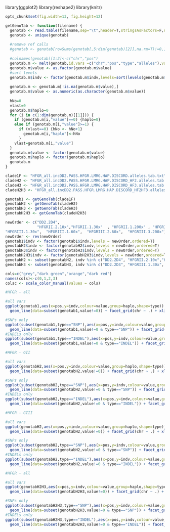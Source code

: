 library(ggplot2)
library(reshape2)
library(knitr)
```r
opts_chunk$set(fig.width=13, fig.height=12)

``` 

```r
getGenoTab <- function(filename) {
  genotab <- read.table(filename,sep="\t",header=T,stringsAsFactors=F,na.strings=c('.','. '))
  genotab <- unique(genotab)
  
  #remove ref calls
  #genotab <- genotab[rowSums(genotab[,5:dim(genotab)[2]],na.rm=T)!=0,]
  
  #colnames(genotab)[1:2]<-c("chr","pos")
  genotab.m <- melt(genotab,id.vars =c("chr","pos","type","alleles"),variable.name ="indv")
  genotab.m$value <- as.factor(genotab.m$value)
  #sort levels
  genotab.m$indv <- factor(genotab.m$indv,levels=sort(levels(genotab.m$indv)))
  
  genotab.m <- genotab.m[!is.na(genotab.m$value),]
  genotab.m$value <- as.numeric(as.character(genotab.m$value))
  
  hNo=0
  vlast=0
  genotab.m$haplo=0
  for (i in c(1:dim(genotab.m)[[1]])) {
    if (genotab.m[i,"value"]==0) {haplo=0}
    else if (genotab.m[i,"value"]>=1) {
      if (vlast==0) {hNo <- hNo+1}
        genotab.m[i,"haplo"]<-hNo  
      }
    vlast=genotab.m[i,"value"]
  }
  genotab.m$value <- factor(genotab.m$value)
  genotab.m$haplo <- factor(genotab.m$haplo)
  genotab.m
}

```

```r
clade1F <- "HFGR_all.incDD2.PASS.HFGR.LMRG.HAP.DISCORD.alleles.tab.txt"
cladeH2 <- "HFGR_all.incDD2.PASS.HFGR.LMRG.HAP.DISCORD_HF2.alleles.tab.txt"
cladeH3 <- "HFGR_all.incDD2.PASS.HFGR.LMRG.HAP.DISCORD_HF3.alleles.tab.txt"
cladeH2H3 <- "HFGR_all.incDD2.PASS.HFGR.LMRG.HAP.DISCORD_HF2HF3.alleles.tab.txt"

genotab1 <- getGenoTab(clade1F)
genotabH2 <- getGenoTab(cladeH2)
genotabH3 <- getGenoTab(cladeH3)
genotabH2H3 <- getGenoTab(cladeH2H3)

newOrder <- c("DD2.2D4", 
              "HFGRII.2.10x","HFGRII.1.30x"  , "HFGRII.1.200x" , "HFGRII.2.200x" , "HFGRII.2.300x"  ,
"HFGRIII.1.30x",  "HFGRIII.1.60x",  "HFGRIII.2.60x",  "HFGRIII.3.200x")
newOrder <- rev(newOrder)
genotab1$indv <- factor(genotab1$indv,levels = newOrder,ordered=T)
genotabH2$indv <- factor(genotabH2$indv,levels = newOrder,ordered=T)
genotabH3$indv <- factor(genotabH3$indv,levels = newOrder,ordered=T)
genotabH2H3$indv <- factor(genotabH2H3$indv,levels = newOrder,ordered=T)
genotabH2 <- subset(genotabH2, indv %in% c("DD2.2D4", "HFGRII.2.10x","HFGRII.1.30x"  , "HFGRII.1.200x" , "HFGRII.2.200x" , "HFGRII.2.300x"))
genotabH3 <- subset(genotabH3, indv %in% c("DD2.2D4", "HFGRIII.1.30x",  "HFGRIII.1.60x",  "HFGRIII.2.60x",  "HFGRIII.3.200x"))

```

```r
cols=c("grey","dark green","orange","dark red")
names(cols)<-c(0,1,2,3)
colsc <- scale_color_manual(values = cols)
```


```r
#HFGR - all

#all vars
ggplot(genotab1,aes(x=pos,y=indv,colour=value,group=haplo,shape=type)) + geom_point(size=3) + 
  geom_line(data=subset(genotab1,value!=0)) + facet_grid(chr ~ .) + xlim(0,3.5e6) +colsc

#SNPs only
ggplot(subset(genotab1,type=="SNP"),aes(x=pos,y=indv,colour=value,group=haplo,shape=type)) + geom_point(alpha=0.6,size=3) + 
  geom_line(data=subset(genotab1,value!=0 & type=="SNP")) + facet_grid(chr ~ type) + xlim(0,3.5e6) +colsc
#INDELs only
ggplot(subset(genotab1,type=="INDEL"),aes(x=pos,y=indv,colour=value,group=haplo,shape=type)) + geom_point(alpha=0.6,size=3) + 
  geom_line(data=subset(genotab1,value!=0 & type=="INDEL")) + facet_grid(chr ~ type) + xlim(0,3.5e6) +colsc

```


```r
#HFGR - GII

#all vars
ggplot(genotabH2,aes(x=pos,y=indv,colour=value,group=haplo,shape=type)) + geom_point(size=3) + 
  geom_line(data=subset(genotabH2,value!=0)) + facet_grid(chr ~ .) + xlim(0,3.5e6) +colsc

#SNPs only
ggplot(subset(genotabH2,type=="SNP"),aes(x=pos,y=indv,colour=value,group=haplo,shape=type)) + geom_point(alpha=0.6,size=3) + 
  geom_line(data=subset(genotabH2,value!=0 & type=="SNP")) + facet_grid(chr ~ type) + xlim(0,3.5e6) +colsc
#INDELs only
ggplot(subset(genotabH2,type=="INDEL"),aes(x=pos,y=indv,colour=value,group=haplo,shape=type)) + geom_point(alpha=0.6,size=3) + 
  geom_line(data=subset(genotabH2,value!=0 & type=="INDEL")) + facet_grid(chr ~ type) + xlim(0,3.5e6) +colsc

```

```r
#HFGR - GIII

#all vars
ggplot(genotabH2,aes(x=pos,y=indv,colour=value,group=haplo,shape=type)) + geom_point(size=3) + 
  geom_line(data=subset(genotabH2,value!=0)) + facet_grid(chr ~ .) + xlim(0,3.5e6) +colsc

#SNPs only
ggplot(subset(genotabH2,type=="SNP"),aes(x=pos,y=indv,colour=value,group=haplo,shape=type)) + geom_point(alpha=0.6,size=3) + 
  geom_line(data=subset(genotabH2,value!=0 & type=="SNP")) + facet_grid(chr ~ type) + xlim(0,3.5e6) +colsc
#INDELs only
ggplot(subset(genotabH2,type=="INDEL"),aes(x=pos,y=indv,colour=value,group=haplo,shape=type)) + geom_point(alpha=0.6,size=3) + 
  geom_line(data=subset(genotabH2,value!=0 & type=="INDEL")) + facet_grid(chr ~ type) + xlim(0,3.5e6) +colsc

```

```r
#HFGR - all

#all vars
ggplot(genotabH2H3,aes(x=pos,y=indv,colour=value,group=haplo,shape=type)) + geom_point(size=3) + 
  geom_line(data=subset(genotabH2H3,value!=0)) + facet_grid(chr ~ .) + xlim(0,3.5e6) +colsc

#SNPs only
ggplot(subset(genotabH2H3,type=="SNP"),aes(x=pos,y=indv,colour=value,group=haplo,shape=type)) + geom_point(alpha=0.6,size=3) + 
  geom_line(data=subset(genotabH2H3,value!=0 & type=="SNP")) + facet_grid(chr ~ type) + xlim(0,3.5e6) +colsc
#INDELs only
ggplot(subset(genotabH2H3,type=="INDEL"),aes(x=pos,y=indv,colour=value,group=haplo,shape=type)) + geom_point(alpha=0.6,size=3) + 
  geom_line(data=subset(genotabH2H3,value!=0 & type=="INDEL")) + facet_grid(chr ~ type) + xlim(0,3.5e6) +colsc

```


